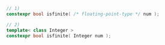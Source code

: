 ```cpp
// 1)
constexpr bool isfinite( /* floating-point-type */ num );
```
```cpp title="Additional Overloads"
// 2)
template< class Integer >
constexpr bool isfinite( Integer num );
```